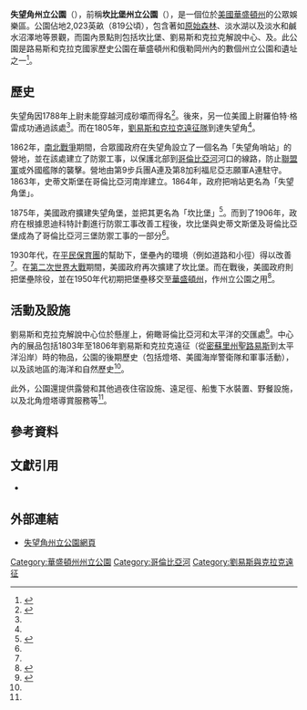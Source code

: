 {{noteTA
|1=zh-hans:刘易斯;zh-hant:劉易斯;zh-tw:路易斯;zh-hk:路易斯;zh-mo:路易斯;
}}
{{Infobox protected area
| name            = 失望角州立公園
| iucn_category   = 
<!-- images -->
| photo           = Cape Disappointment and Cape Disappointment Light.jpg
| photo_caption   = 失望角南端及燈塔
<!-- map -->
| map             = USA Washington
| map_image       = 
| map_size        = 280
| map_caption     = 失望角州立公園的位置
| relief          = 1
<!-- location -->
| location        = 美國[[華盛頓州|華盛頓州]][[太平洋縣|太平洋縣]]
| nearest_city    = 
| nearest_town    = 
| coordinates     = {{coord|46|17|28|N|124|04|20|W|display=inline,title}}
| coords_ref      = <ref name=gnis>{{cite gnis|1513505|Cape Disappointment State Park}}</ref>
<!-- stats --> 
| length          = 
| length_mi       = 
| length_km       = 
| width           = 
| width_mi        = 
| width_km        = 
| area_acre       = 2023
| area_ref        = 
| elevation       = {{convert|20|ft|m|abbr=on}}<ref name=gnis/>
| elevation_avg   = 
| elevation_min   = 
| elevation_max   = 
| dimensions      = 
| designation     = 
<!-- dates & info -->
| authorized      = 
| created         = 
| designated      = 
| established     = 1950年代早期
| named_for       = 
| visitation_num  = 
| visitation_year = 
| visitation_ref  = 
| governing_body  = 
| administrator   = 
| operator        = Washington State Parks and Recreation Commission
| owner           =
<!-- website, embedded --> 
| website         = [http://parks.state.wa.us/486/Cape-Disappointment Cape Disappointment State Park]
| embedded        = 
}}

'''失望角州立公園'''（{{lang-en|Cape Disappointment State Park}}），前稱'''坎比堡州立公園'''（{{lang-en|Fort Canby State Park}}），是一個位於[[美國|美國]][[華盛頓州|華盛頓州]]的公眾娛樂區。公園佔地2,023英畝（819公頃），包含著如[[原始森林|原始森林]]、淡水湖以及淡水和鹹水沼澤地等景觀，而園內景點則包括坎比堡、劉易斯和克拉克解說中心、{{tsl|en|North Head Light|北角燈塔}}及{{tsl|en|Cape Disappointment Light|失望角燈塔}}。此公園是路易斯和克拉克國家歷史公園在華盛頓州和俄勒岡州內的數個州立公園和遺址之一<ref>{{cite web |url=http://www.nps.gov/lewi/index.htm |title=Lewis & Clark National Historical Park |publisher=National Park Service |accessdate=2020-09-10 |archive-date=2020-09-14 |archive-url=https://web.archive.org/web/20200914042817/https://www.nps.gov/lewi/index.htm |dead-url=no }}</ref>。

== 歷史 ==
失望角因1788年{{tsl|en|John Meares|約翰·梅雷斯}}上尉未能穿越河成砂壩而得名<ref name="WSPRC">{{Cite web |url = https://parks.state.wa.us/486/Cape-Disappointment |title = Cape Disappointment State Park |author = Washington State Parks and Recreation Commission |language = en |accessdate = 2020-09-10 |deadurl = no |archiveurl = https://web.archive.org/web/20200630004954/http://parks.state.wa.us/486/Cape-Disappointment |archivedate = 2020-06-30 }}</ref>。後來，另一位美國上尉羅伯特·格雷成功通過該處<ref name="WSPRC"/>。而在1805年，[[劉易斯和克拉克遠征|劉易斯和克拉克遠征隊]]到達失望角<ref name="WSPRC"/>。

1862年，[[南北戰爭|南北戰爭]]期間，合眾國政府在失望角設立了一個名為「失望角哨站」的營地，並在該處建立了防禦工事，以保護北部到[[哥倫比亞河|哥倫比亞河]]河口的線路，防止[[聯盟軍|聯盟軍]]或外國艦隊的襲擊{{sfn|U.S. Quartermaster Department|1872|pp=98-99}}。營地由第9步兵團A連及第8加利福尼亞志願軍A連駐守{{sfn|U.S. Quartermaster Department|1872|pp=98-99}}。1863年，史蒂文斯堡在哥倫比亞河南岸建立。1864年，政府把哨站更名為「失望角堡」{{sfn|U.S. Quartermaster Department|1872|pp=98-99}}。

1875年，美國政府擴建失望角堡，並把其更名為「坎比堡」<ref name="Fort Canby">{{Cite web |url = https://cdsg.org/fort-canby/ |title = Fort Canby |author = Coast Defense Study Group |language = en |accessdate = 2020-09-10 |deadurl = no |archiveurl = https://web.archive.org/web/20200910040930/https://cdsg.org/fort-canby/ |archivedate = 2020-09-10 }}</ref>。而到了1906年，政府在根據恩迪科特計劃進行防禦工事改善工程後，坎比堡與史蒂文斯堡及哥倫比亞堡成為了哥倫比亞河三堡防禦工事的一部分<ref name="Fort Canby"/>。

1930年代，在[[平民保育團|平民保育團]]的幫助下，堡壘內的環境（例如道路和小徑）得以改善<ref name="WSPRC"/>。在[[第二次世界大戰|第二次世界大戰]]期間，美國政府再次擴建了坎比堡。而在戰後，美國政府則把堡壘除役，並在1950年代初期把堡壘移交至[[華盛頓州|華盛頓州]]，作州立公園之用<ref>{{Cite web |url = https://www.historylink.org/File/7602 |title = Cape Disappointment State Park |author = Cassandra Tate |date = 2006-09-01 |publisher = The Online Encyclopedia of Washington State History |language = en |accessdate = 2020-09-10 |deadurl = no |archiveurl = https://web.archive.org/web/20200320204411/https://www.historylink.org/File/7602 |archivedate = 2020-03-20 }}</ref>。

== 活動及設施 ==
劉易斯和克拉克解說中心位於懸崖上，俯瞰哥倫比亞河和太平洋的交匯處<ref name="WSPRC_Lewis & Clark">{{Cite web |url = https://parks.state.wa.us/187/Cape-Disappointment |title = Cape Disappointment - Lewis & Clark Interpretive Center |author = Washington State Parks and Recreation Commission |language = en |accessdate = 2020-09-10 |deadurl = no |archiveurl = https://web.archive.org/web/20200607132801/https://parks.state.wa.us/187/Cape-Disappointment |archivedate = 2020-06-07 }}</ref>。中心內的展品包括1803年至1806年劉易斯和克拉克遠征（從[[密蘇里州|密蘇里州]][[聖路易斯_(密蘇里州)|聖路易斯]]到太平洋沿岸）時的物品，公園的後期歷史（包括燈塔、美國海岸警衛隊和軍事活動），以及該地區的海洋和自然歷史<ref name="WSPRC_Lewis & Clark"/>。

此外，公園還提供露營和其他過夜住宿設施、遠足徑、船隻下水裝置、野餐設施，以及北角燈塔導賞服務等<ref name="WSPRC"/>。

== 參考資料 ==
{{reflist|2}}

== 文獻引用 ==
* {{Cite book | last = U.S. Quartermaster Department | title = Outline Description of U.S. Military Posts and Stations in the Year 1871 | publisher = U.S. Government Printing Office | date = 1872 | language = en | ref = harf}}

== 外部連結 ==
* [https://parks.state.wa.us/486/Cape-Disappointment 失望角州立公園網頁]{{Wayback|url=https://parks.state.wa.us/486/Cape-Disappointment |date=20200630004954 }}

{{DEFAULTSORT:Cape Disappointment State Park}}
[[Category:華盛頓州州立公園|Category:華盛頓州州立公園]]
[[Category:哥倫比亞河|Category:哥倫比亞河]]
[[Category:劉易斯與克拉克遠征|Category:劉易斯與克拉克遠征]]